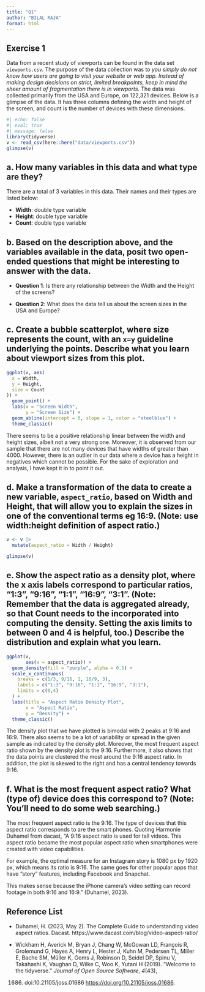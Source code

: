 ```yaml
---
title: "Q1"
author: "BILAL RAJA"
format: html
---
```


## Exercise 1

Data from a recent study of viewports can be found in the data set `viewports.csv`. The purpose of the data collection was to *you simply do not know how users are going to visit your website or web app. Instead of making design decisions on strict, limited breakpoints, keep in mind the sheer amount of fragmentation there is in viewports.* The data was collected primarily from the USA and Europe, on 122,321 devices. Below is a glimpse of the data. It has three columns defining the width and height of the screen, and count is the number of devices with these dimensions. 

```r
#| echo: false
#| eval: true
#| message: false
library(tidyverse)
v <- read_csv(here::here("data/viewports.csv"))
glimpse(v)
```

## a. How many variables in this data and what type are they?

There are a total of 3 variables in this data. Their names and their types are listed below:

- **Width**: double type variable
- **Height**: double type variable
- **Count**: double type variable

## b. Based on the description above, and the variables available in the data, posit two open-ended questions that might be interesting to answer with the data.

- **Question 1**: Is there any relationship between the Width and the Height of the screens?

- **Question 2**: What does the data tell us about the screen sizes in the USA and Europe?

## c. Create a bubble scatterplot, where size represents the count, with an `x=y` guideline underlying the points. Describe what you learn about viewport sizes from this plot.

```r
ggplot(v, aes(
  x = Width,
  y = Height,
  size = Count
)) +
  geom_point() + 
  labs(x = "Screen Width",
       y = "Screen Size") + 
  geom_abline(intercept = 0, slope = 1, color = "steelblue") +
  theme_classic()
```

There seems to be a positive relationship linear between the width and height sizes, albeit not a very strong one. Moreover, it is observed from our sample that there are not many devices that have widths of greater than 4000. However, there is an outlier in our data where a device has a height in negatives which cannot be possible. For the sake of exploration and analysis, I have kept it in to point it out.

## d. Make a transformation of the data to create a new variable, `aspect_ratio`, based on Width and Height, that will allow you to explain the sizes in one of the conventional terms eg 16:9. (Note: use width:height definition of aspect ratio.)

```r
v <- v |>
  mutate(aspect_ratio = Width / Height)

glimpse(v)
```


## e. Show the aspect ratio as a density plot, where the x axis labels correspond to particular ratios, "1:3", "9:16", "1:1", "16:9", "3:1". (Note: Remember that the data is aggregated already, so that Count needs to the incorporated into computing the density. Setting the axis limits to between 0 and 4 is helpful, too.) Describe the distribution and explain what you learn.

```r
ggplot(v,
       aes(x = aspect_ratio)) +
  geom_density(fill = "purple", alpha = 0.5) +
  scale_x_continuous(
    breaks = c(1/3, 9/16, 1, 16/9, 3),
    labels = c("1:3", "9:16", "1:1", "16:9", "3:1"),
    limits = c(0,4)
  ) +
  labs(title = "Aspect Ratio Density Plot",
       x = "Aspect Ratio",
       y = "Density") +
  theme_classic()
```

The density plot that we have plotted is bimodal with 2 peaks at 9:16 and 16:9. There also seems to be a lot of variability or spread in the given sample as indicated by the density plot. Moreover, the most frequent aspect ratio shown by the density plot is the 9:16. Furthermore, it also shows that the data points are clustered the most around the 9:16 aspect ratio. In addition, the plot is skewed to the right and has a central tendency towards 9:16.

## f. What is the most frequent aspect ratio? What (type of) device does this correspond to? (Note: You'll need to do some web searching.)

The most frequent aspect ratio is the 9:16. The type of devices that this aspect ratio corresponds to are the smart phones. Quoting Harmonie Duhamel from dacast, "A 9:16 aspect ratio is used for tall videos. This aspect ratio became the most popular aspect ratio when smartphones were created with video capabilities.

For example, the optimal measure for an Instagram story is 1080 px by 1920 px, which means its ratio is 9:16. The same goes for other popular apps that have “story” features, including Facebook and Snapchat.

This makes sense because the iPhone camera’s video setting can record footage in both 9:16 and 16:9." (Duhamel, 2023).

## Reference List

- Duhamel, H. (2023, May 2). The Complete Guide to understanding video aspect ratios. Dacast. https://www.dacast.com/blog/video-aspect-ratio/ 

- Wickham H, Averick M, Bryan J, Chang W, McGowan LD, François R, Grolemund G, Hayes A, Henry L, Hester J, Kuhn M, Pedersen TL, Miller E, Bache SM, Müller K, Ooms J,
  Robinson D, Seidel DP, Spinu V, Takahashi K, Vaughan D, Wilke C, Woo K, Yutani H (2019). “Welcome to the tidyverse.” _Journal of Open Source Software_, *4*(43),
  1686. doi:10.21105/joss.01686 <https://doi.org/10.21105/joss.01686>.
